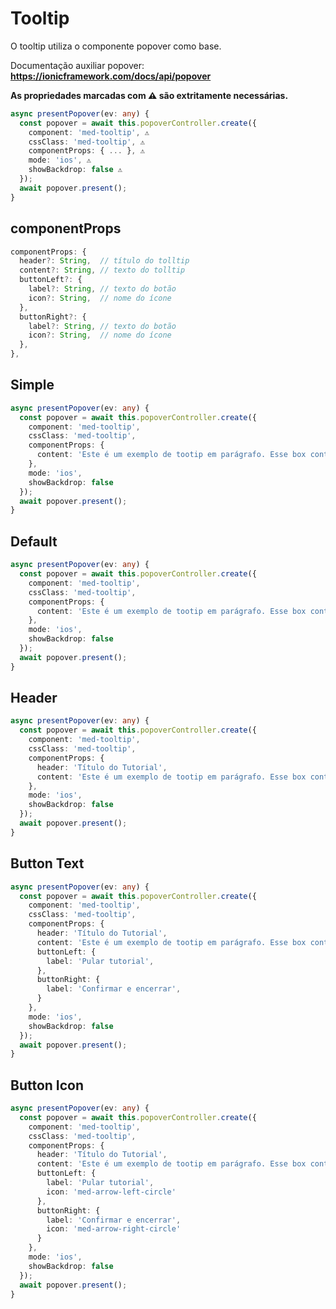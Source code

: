 
<Meta title="Components/Global/Tooltip/Usage" />

# Tooltip

O tooltip utiliza o componente popover como base.

Documentação auxiliar popover: **https://ionicframework.com/docs/api/popover**

**As propriedades marcadas com ⚠️ são extritamente necessárias.**

```ts
async presentPopover(ev: any) {
  const popover = await this.popoverController.create({
    component: 'med-tooltip', ⚠️
    cssClass: 'med-tooltip', ⚠️
    componentProps: { ... }, ⚠️
    mode: 'ios', ⚠️
    showBackdrop: false ⚠️
  });
  await popover.present();
}
```

## componentProps

```ts
componentProps: {
  header?: String,  // título do tolltip
  content?: String, // texto do tolltip
  buttonLeft?: {
    label?: String, // texto do botão
    icon?: String,  // nome do ícone
  },
  buttonRight?: {
    label?: String, // texto do botão
    icon?: String,  // nome do ícone
  },
},
```

## Simple

```ts
async presentPopover(ev: any) {
  const popover = await this.popoverController.create({
    component: 'med-tooltip',
    cssClass: 'med-tooltip',
    componentProps: {
      content: 'Este é um exemplo de tootip em parágrafo. Esse box contém o tamanho máximo de texto que pode ser exibido. Acima disso, utilize um modal.',
    },
    mode: 'ios',
    showBackdrop: false
  });
  await popover.present();
}
```

## Default

```ts
async presentPopover(ev: any) {
  const popover = await this.popoverController.create({
    component: 'med-tooltip',
    cssClass: 'med-tooltip',
    componentProps: {
      content: 'Este é um exemplo de tootip em parágrafo. Esse box contém o tamanho máximo de texto que pode ser exibido. Acima disso, utilize um modal.',
    },
    mode: 'ios',
    showBackdrop: false
  });
  await popover.present();
}
```

## Header

```ts
async presentPopover(ev: any) {
  const popover = await this.popoverController.create({
    component: 'med-tooltip',
    cssClass: 'med-tooltip',
    componentProps: {
      header: 'Título do Tutorial',
      content: 'Este é um exemplo de tootip em parágrafo. Esse box contém o tamanho máximo de texto que pode ser exibido. Acima disso, utilize um modal.',
    },
    mode: 'ios',
    showBackdrop: false
  });
  await popover.present();
}
```

## Button Text

```ts
async presentPopover(ev: any) {
  const popover = await this.popoverController.create({
    component: 'med-tooltip',
    cssClass: 'med-tooltip',
    componentProps: {
      header: 'Título do Tutorial',
      content: 'Este é um exemplo de tootip em parágrafo. Esse box contém o tamanho máximo de texto que pode ser exibido. Acima disso, utilize um modal.',
      buttonLeft: {
        label: 'Pular tutorial',
      },
      buttonRight: {
        label: 'Confirmar e encerrar',
      }
    },
    mode: 'ios',
    showBackdrop: false
  });
  await popover.present();
}
```

## Button Icon

```ts
async presentPopover(ev: any) {
  const popover = await this.popoverController.create({
    component: 'med-tooltip',
    cssClass: 'med-tooltip',
    componentProps: {
      header: 'Título do Tutorial',
      content: 'Este é um exemplo de tootip em parágrafo. Esse box contém o tamanho máximo de texto que pode ser exibido. Acima disso, utilize um modal.',
      buttonLeft: {
        label: 'Pular tutorial',
        icon: 'med-arrow-left-circle'
      },
      buttonRight: {
        label: 'Confirmar e encerrar',
        icon: 'med-arrow-right-circle'
      }
    },
    mode: 'ios',
    showBackdrop: false
  });
  await popover.present();
}
```
